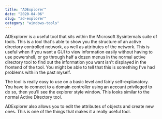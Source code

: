 ```yaml
---
title: "ADExplorer"
date: "2020-04-06"
slug: "ad-explorer"
category: "windows-tools"
---
```


ADExplorer is a useful tool that sits within the Microsoft Sysinternals suite of tools. This is a tool that's able to show you the structure of an active directory controlled network, as well as attributes of the network. This is useful when if you want a GUI to view information easily without having to use powershell, or go through half a dozen menus in the normal active directory tool to find out the information you want isn't displayed in the frontend of the tool. You might be able to tell that this is something I've had problems with in the past myself.

The tool is really easy to use on a basic level and fairly self-explanatory. You have to connect to a domain controller using an account privileged to do so, then you'll see the explorer style window. This looks similar to the normal Active Directory tool.

ADExplorer also allows you to edit the attributes of objects and create new ones. This is one of the things that makes it a really useful tool.
